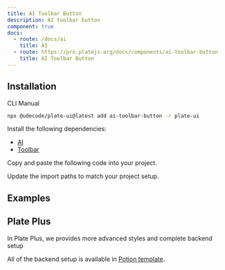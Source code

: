 ```yaml
---
title: AI Toolbar Button
description: AI toolbar button
component: true
docs:
  - route: /docs/ai
    title: AI
  - route: https://pro.platejs.org/docs/components/ai-toolbar-button
    title: AI Toolbar Button
---
```


## Installation

<Tabs defaultValue="cli">

<TabsList>
<TabsTrigger value="cli">CLI</TabsTrigger>
<TabsTrigger value="manual">Manual</TabsTrigger>
</TabsList>
<TabsContent value="cli">

```bash
npx @udecode/plate-ui@latest add ai-toolbar-button -r plate-ui
```

</TabsContent>

<TabsContent value="manual">

<Steps>

<Step>

Install the following dependencies:

- [AI](/docs/ai)
- [Toolbar](/docs/components/toolbar)


</Step>

<Step>

Copy and paste the following code into your project.

</Step>

<ComponentSource src="../../templates/plate-playground-template/src/components/plate-ui/ai-toolbar-button.tsx" />

<Step>

Update the import paths to match your project setup.

</Step>

</Steps>

</TabsContent>

</Tabs>

## Examples

<ComponentPreview name="playground-demo" id="copilot" />

<ComponentSource src="../../templates/plate-playground-template/src/components/plate-ui/ai-toolbar-button.tsx" />

## Plate Plus

In Plate Plus, we provides more advanced styles and complete backend setup

All of the backend setup is available in [Potion template](https://pro.platejs.org/docs/templates/potion).

<ComponentPreviewPro
  name="pro-iframe-demo"
  id="pro-ai"
  component="ai"
/>
